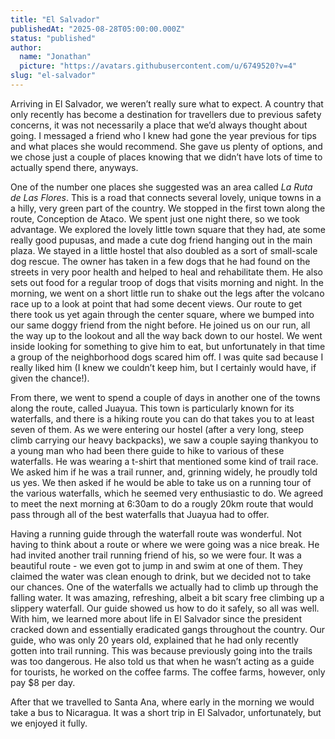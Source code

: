 ```yaml
---
title: "El Salvador"
publishedAt: "2025-08-28T05:00:00.000Z"
status: "published"
author:
  name: "Jonathan"
  picture: "https://avatars.githubusercontent.com/u/6749520?v=4"
slug: "el-salvador"
---
```


Arriving in El Salvador, we weren’t really sure what to expect. A country that only recently has become a destination for travellers due to previous safety concerns, it was not necessarily a place that we’d always thought about going. I messaged a friend who I knew had gone the year previous for tips and what places she would recommend. She gave us plenty of options, and we chose just a couple of places knowing that we didn’t have lots of time to actually spend there, anyways.

One of the number one places she suggested was an area called *La Ruta de Las Flores*. This is a road that connects several lovely, unique towns in a a hilly, very green part of the country. We stopped in the first town along the route, Conception de Ataco. We spent just one night there, so we took advantage. We explored the lovely little town square that they had, ate some really good pupusas, and made a cute dog friend hanging out in the main plaza. We stayed in a little hostel that also doubled as a sort of small-scale dog rescue. The owner has taken in a few dogs that he had found on the streets in very poor health and helped to heal and rehabilitate them. He also sets out food for a regular troop of dogs that visits morning and night. In the morning, we went on a short little run to shake out the legs after the volcano race up to a look at point that had some decent views. Our route to get there took us yet again through the center square, where we bumped into our same doggy friend from the night before. He joined us on our run, all the way up to the lookout and all the way back down to our hostel. We went inside looking for something to give him to eat, but unfortunately in that time a group of the neighborhood dogs scared him off. I was quite sad because I really liked him (I knew we couldn’t keep him, but I certainly would have, if given the chance!).

From there, we went to spend a couple of days in another one of the towns along the route, called Juayua. This town is particularly known for its waterfalls, and there is a hiking route you can do that takes you to at least seven of them. As we were entering our hostel (after a very long, steep climb carrying our heavy backpacks), we saw a couple saying thankyou to a young man who had been there guide to hike to various of these waterfalls. He was wearing a t-shirt that mentioned some kind of trail race. We asked him if he was a trail runner, and, grinning widely, he proudly told us yes. We then asked if he would be able to take us on a running tour of the various waterfalls, which he seemed very enthusiastic to do. We agreed to meet the next morning at 6:30am to do a rougly 20km route that would pass through all of the best waterfalls that Juayua had to offer.

Having a running guide through the waterfall route was wonderful. Not having to think about a route or where we were going was a nice break. He had invited another trail running friend of his, so we were four. It was a beautiful route - we even got to jump in and swim at one of them. They claimed the water was clean enough to drink, but we decided not to take our chances. One of the waterfalls we actually had to climb up through the falling water. It was amazing, refreshing, albeit a bit scary free climbing up a slippery waterfall. Our guide showed us how to do it safely, so all was well. With him, we learned more about life in El Salvador since the president cracked down and essentially eradicated gangs throughout the country. Our guide, who was only 20 years old, explained that he had only recently gotten into trail running. This was because previously going into the trails was too dangerous. He also told us that when he wasn’t acting as a guide for tourists, he worked on the coffee farms. The coffee farms, however, only pay $8 per day.

After that we travelled to Santa Ana, where early in the morning we would take a bus to Nicaragua. It was a short trip in El Salvador, unfortunately, but we enjoyed it fully.
